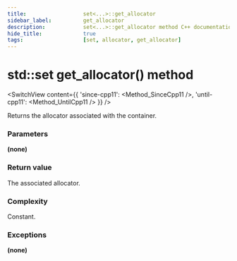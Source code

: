 ```yaml
---
title:					set<...>::get_allocator
sidebar_label:			get_allocator
description:			set<...>::get_allocator method C++ documentation
hide_title:				true
tags:					[set, allocator, get_allocator]
---
```



<!----------------- Codes ---------------------->

<!-- get_allocator() -->

# std::set get_allocator() method

<SwitchView content={{
    'since-cpp11': <Method_SinceCpp11 />,
    'until-cpp11': <Method_UntilCpp11 />
}} />

Returns the allocator associated with the container.

### Parameters

**(none)**
 
### Return value

The associated allocator.

### Complexity

Constant.

### Exceptions

**(none)**